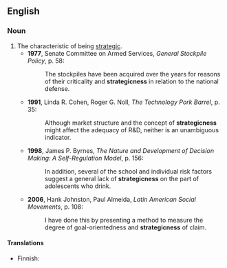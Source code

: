 ==English==

===Noun===
{{en-noun|es}}

# The characteristic of being [[strategic]].
#* '''1977''', Senate Committee on Armed Services, ''General Stockpile Policy'', p. 58:
#*: The stockpiles have been acquired over the years for reasons of their criticality and '''strategicness''' in relation to the national defense.
#* '''1991''', Linda R. Cohen, Roger G. Noll, ''The Technology Pork Barrel'', p. 35:
#*: Although market structure and the concept of '''strategicness''' might affect the adequacy of R&D, neither is an unambiguous indicator.
#* '''1998''', James P. Byrnes, ''The Nature and Development of Decision Making: A Self-Regulation Model'', p. 156:
#*: In addition, several of the school and individual risk factors suggest a general lack of '''strategicness''' on the part of adolescents who drink.
#* '''2006''', Hank Johnston, Paul Almeida, ''Latin American Social Movements'', p. 108:
#*: I have done this by presenting a method to measure the degree of goal-orientedness and '''strategicness''' of claim.

====Translations====
{{trans-top}}
* Finnish: {{t-|fi|strategisuus}}
{{trans-mid}}
{{trans-bottom}}